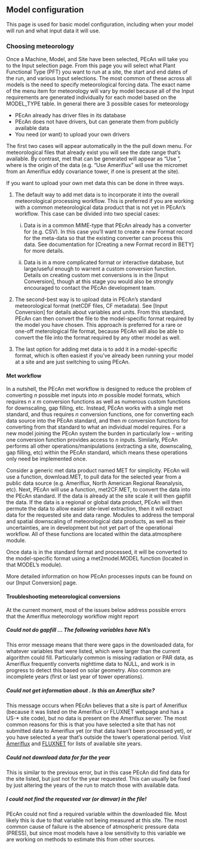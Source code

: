 ## Model configuration {#web-model-config}

This page is used for basic model configuration, including when your model will run and what input data it will use.



### Choosing meteorology

Once a Machine, Model, and Site have been selected, PEcAn will take you to the Input selection page. From this page you will select what Plant Functional Type (PFT) you want to run at a site, the start and end dates of the run, and various Input selections. The most common of these across all models is the need to specify meteorological forcing data. The exact name of the menu item for meteorology will vary by model because all of the Input requirements are generated individually for each model based on the MODEL_TYPE table.  In general there are 3 possible cases for meteorology

* PEcAn already has driver files in its database
* PEcAn does not have drivers, but can generate them from publicly available data
* You need (or want) to upload your own drivers

The first two cases will appear automatically in the the pull down menu. For meteorological files that already exist you will see the date range that's available. By contrast, met that can be generated will appear as "Use <source>", where <source> is the origin of the data (e.g. "Use Ameriflux" will use the micromet from an Ameriflux eddy covariance tower, if one is present at the site).

If you want to upload your own met data this can be done in three ways. 

1. The default way to add met data is to incorporate it into the overall meteorological processing workflow. This is preferred if you are working with a common meteorological data product that is not yet in PEcAn's workflow. This case can be divided into two special cases:

    i) Data is in a common MIME-type that PEcAn already has a converter for (e.g. CSV). In this case you'll want to create a new Format record for the meta-data so that the existing converter can process this data. See documentation for [Creating a new Format record in BETY] for more details.
    
    ii) Data is in a more complicated format or interactive database, but large/useful enough to warrent a custom conversion function. Details on creating custom met conversions is in the [Input Conversion], though at this stage you would also be strongly encouraged to contact the PEcAn development team.

2. The second-best way is to upload data in PEcAn's standard meteorological format (netCDF files, CF metadata). See [Input Conversion] for details about variables and units. From this standard, PEcAn can then convert the file to the model-specific format required by the model you have chosen. This approach is preferred for a rare or one-off meterological file format, because PEcAn will also be able to convert the file into the format required by any other model as well. 

3. The last option for adding met data is to add it in a model-specific format, which is often easiest if you've already been running your model at a site and are just switching to using PEcAn. 


#### Met workflow

In a nutshell, the PEcAn met workflow is designed to reduce the problem of converting *n* possible met inputs into *m* possible model formats, which requires *n x m* conversion functions as well as numerous custom functions for downscaling, gap filling, etc. Instead, PEcAn works with a single met standard, and thus requires *n* conversion functions, one for converting each data source into the PEcAn standard, and then *m* conversion functions for converting from that standard to what an individual model requires. For a new model joining the PEcAn system the burden in particularly low -- writing one conversion function provides access to *n* inputs. Similarly, PEcAn performs all other operations/manipulations (extracting a site, downscaling, gap filling, etc) within the PEcAn standard, which means these operations only need be implemented once.

Consider a generic met data product named MET for simplicity. PEcAn will use a function, download.MET, to pull data for the selected year from a public data source (e.g. Ameriflux, North American Regional Reanalysis, etc). Next, PEcAn will use a function, met2CF.MET, to convert the data into the PEcAn standard. If the data is already at the site scale it will then gapfill the data. If the data is a regional or global data product, PEcAn will then permute the data to allow easier site-level extraction, then it will extract data for the requested site and data range. Modules to address the temporal and spatial downscaling of meteorological data products, as well as their uncertainties, are in development but not yet part of the operational workflow. All of these functions are located within the data.atmosphere module.

Once data is in the standard format and processed, it will be converted to the model-specific format using a met2model.MODEL function (located in that MODEL's module).

More detailed information on how PEcAn processes inputs can be found on our [Input Conversion] page.

#### Troubleshooting meteorological conversions

At the current moment, most of the issues below address possible errors that the Ameriflux meteorology workflow might report

##### Could not do gapfill ... The following variables have NA's

This error message means that there were gaps in the downloaded data, for whatever variables that were listed, which were larger than the current algorithm could fill. Particularly common is missing radiation or PAR data, as Ameriflux frequently converts nighttime data to NULL, and work is in progress to detect this based on solar geometry. Also common are incomplete years (first or last year of tower operations).

##### Could not get information about <site> . Is this an Ameriflux site? 

This message occurs when PEcAn believes that a site is part of Ameriflux (because it was listed on the Ameriflux or FLUXNET webpage and has a US-* site code), but no data is present on the Ameriflux server. The most common reasons for this is that you have selected a site that has not submitted data to Ameriflux yet (or that data hasn't been processed yet), or you have selected a year that's outside the tower's operational period. Visit [Ameriflux](http://ameriflux.lbl.gov/sites/site-list-and-pages/) and [FLUXNET](http://fluxnet.ornl.gov/site_status) for lists of available site years.

##### Could not download data for <site> for the year <YEAR>

This is similar to the previous error, but in this case PEcAn did find data for the site listed, but just not for the year requested. This can usually be fixed by just altering the years of the run to match those with available data.


#####  I could not find the requested var (or dimvar) in the file!

PEcAn could not find a required variable within the downloaded file. Most likely this is due to that variable not being measured at this site. The most common cause of failure is the absence of atmospheric pressure data (PRESS), but since most models have a low sensitivity to this variable we are working on methods to estimate this from other sources.
